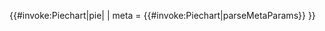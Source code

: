 <templatestyles src="Piechart/style.css"/>
{{#invoke:Piechart|pie| {{{1|[
 {"label": "wieś: $v", "value": 45}, 
 {"label": "miasto: $v"}
]}}}
| meta = {{#invoke:Piechart|parseMetaParams}}
}}<noinclude>
{{Dokumentacja}}
</noinclude>